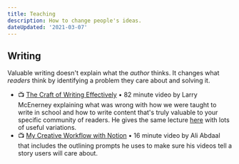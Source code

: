 ```yaml
---
title: Teaching
description: How to change people's ideas.
dateUpdated: '2021-03-07'
---
```


## Writing

Valuable writing doesn't explain what the _author_ thinks. It changes what _readers_ think by identifying a problem they care about and solving it.

- 📺 [The Craft of Writing Effectively](https://m.youtube.com/watch?v=vtIzMaLkCaM) • 82 minute video by Larry McEnerney explaining what was wrong with how we were taught to write in school and how to write content that's truly valuable to your specific community of readers. He gives the same lecture [here](https://m.youtube.com/watch?v=aFwVf5a3pZM) with lots of useful variations.
- 📺 [My Creative Workflow with Notion](https://m.youtube.com/watch?v=uJgv0XQOehs) • 16 minute video by Ali Abdaal that includes the outlining prompts he uses to make sure his videos tell a story users will care about.

